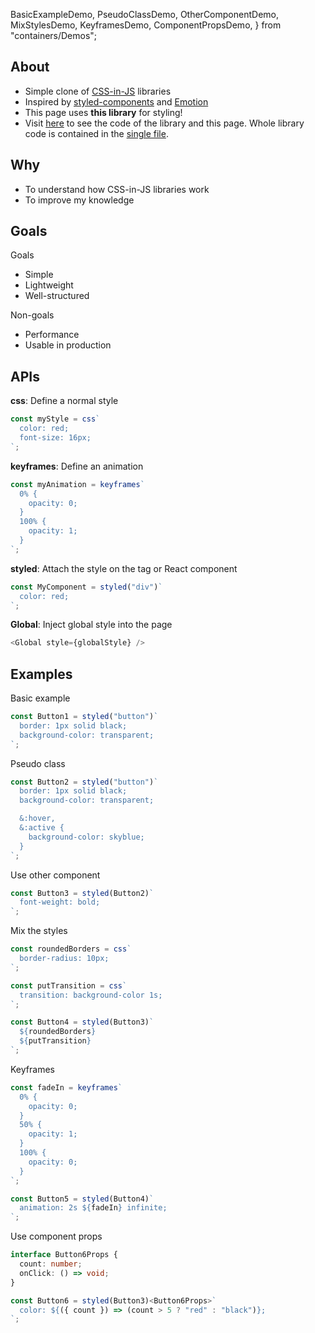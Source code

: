 
  BasicExampleDemo,
  PseudoClassDemo,
  OtherComponentDemo,
  MixStylesDemo,
  KeyframesDemo,
  ComponentPropsDemo,
} from "containers/Demos";

## About

- Simple clone of [CSS-in-JS](https://en.wikipedia.org/wiki/CSS-in-JS) libraries
- Inspired by [styled-components](https://styled-components.com/) and [Emotion](https://emotion.sh/)
- This page uses **this library** for styling!
- Visit [here](https://github.com/Avantgarde95/lets-style) to see the code of the library and this page.
  Whole library code is contained in the [single file](https://github.com/Avantgarde95/lets-style/blob/main/src/lets-style.tsx).

## Why

- To understand how CSS-in-JS libraries work
- To improve my knowledge

## Goals

Goals

- Simple
- Lightweight
- Well-structured

Non-goals

- Performance
- Usable in production

## APIs

**css**: Define a normal style

```typescript
const myStyle = css`
  color: red;
  font-size: 16px;
`;
```

**keyframes**: Define an animation

```typescript
const myAnimation = keyframes`
  0% {
    opacity: 0;
  }
  100% {
    opacity: 1;
  }
`;
```

**styled**: Attach the style on the tag or React component

```typescript
const MyComponent = styled("div")`
  color: red;
`;
```

**Global**: Inject global style into the page

```typescript
<Global style={globalStyle} />
```

## Examples

Basic example

```typescript
const Button1 = styled("button")`
  border: 1px solid black;
  background-color: transparent;
`;
```

<BasicExampleDemo />

Pseudo class

```typescript
const Button2 = styled("button")`
  border: 1px solid black;
  background-color: transparent;

  &:hover,
  &:active {
    background-color: skyblue;
  }
`;
```

<PseudoClassDemo />

Use other component

```typescript
const Button3 = styled(Button2)`
  font-weight: bold;
`;
```

<OtherComponentDemo />

Mix the styles

```typescript
const roundedBorders = css`
  border-radius: 10px;
`;

const putTransition = css`
  transition: background-color 1s;
`;

const Button4 = styled(Button3)`
  ${roundedBorders}
  ${putTransition}
`;
```

<MixStylesDemo />

Keyframes

```typescript
const fadeIn = keyframes`
  0% {
    opacity: 0;
  }
  50% {
    opacity: 1;
  }
  100% {
    opacity: 0;
  }
`;

const Button5 = styled(Button4)`
  animation: 2s ${fadeIn} infinite;
`;
```

<KeyframesDemo />

Use component props

```typescript
interface Button6Props {
  count: number;
  onClick: () => void;
}

const Button6 = styled(Button3)<Button6Props>`
  color: ${({ count }) => (count > 5 ? "red" : "black")};
`;
```

<ComponentPropsDemo />
